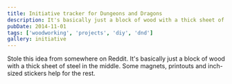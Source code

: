 ```yaml
---
title: Initiative tracker for Dungeons and Dragons
description: It's basically just a block of wood with a thick sheet of steel in the middle.
pubDate: 2014-11-01
tags: ['woodworking', 'projects', 'diy', 'dnd']
gallery: initiative
---
```


Stole this idea from somewhere on Reddit. It's basically just a block of wood with a thick sheet of steel in the middle. Some magnets, printouts and inch-sized stickers help for the rest.
